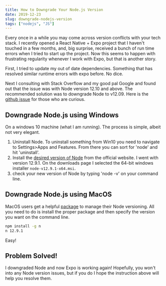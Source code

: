 ```yaml
---
title: How to Downgrade Your Node.js Version
date: 2019-12-23
slug: downgrade-nodejs-version
tags: ["nodejs", "JS"]
---
```


Every once in a while you may come across version conflicts with your tech stack. I recently opened a React Native + Expo project that I haven't touched in a few months, and, big surprise, received a bunch of run time errors when I tried to start up the project. Now this seems to happen with frustrating regularity whenever I work with Expo, but that is another story.

First, I tried to update my out of date dependencies. Something that has resolved similar runtime errors with expo before. No dice.

Next I consulting with Stack Overflow and my good pal Google and found out that the issue was with Node version 12.10 and above. The recommended solution was to downgrade Node to v12.09. Here is the [github issue](https://github.com/expo/expo-cli/issues/1074) for those who are curious.

## Downgrade Node.js using Windows

On a windows 10 machine (what I am running). The process is simple, albeit not very elegant.

1. Uninstall Node. To uninstall something from Win10 you need to navigate to Settings>Apps and Features. From there you can sort for 'node' and hit 'uninstall'.
2. Install the [desired version of Node](https://nodejs.org/en/download/releases/) from the official website. I went with version 12.9.1. On the downloads page I selected the 64-bit windows installer `node-v12.9.1-x64.msi`.
3. check your new version of Node by typing 'node -v' on your command line.

## Downgrade Node.js using MacOS

MacOS users get a helpful [package](https://www.npmjs.com/package/n) to manage their Node versioning. All you need to do is install the proper package and then specify the version you want on the command line.

```bash
npm install -g n
n 12.9.1
```

Easy!

## Problem Solved!

I downgraded Node and now Expo is working again! Hopefully, you won't into any Node version issues, but if you do I hope the instruction above will help you resolve them.
